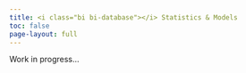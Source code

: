 ```yaml
---
title: <i class="bi bi-database"></i> Statistics & Models
toc: false
page-layout: full
---
```


Work in progress...